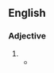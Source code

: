 ==English==

===Adjective===
{{en-adj|-}}

# {{alternative form of|en|unlooked for}}
#* {{quote-book|en|year=1834|author={{w|Letitia Elizabeth Landon}}|title=Francesca Carrara|volume=2|page=174|text=They were interrupted by the entrance of an '''unlooked-for''' visitor, the Chevalier de Joinville.}}